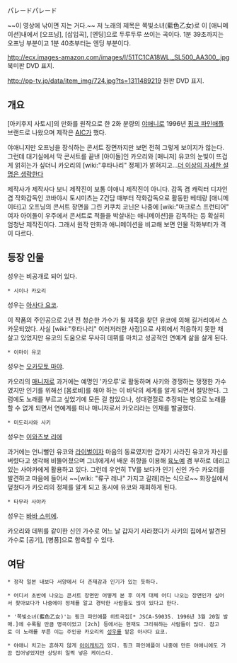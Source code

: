 パレードパレード

{{{#!html
<object width="480" height="385"><param name="movie" value="http://www.youtube.com/v/aJCUk7J0OW0?fs=1&amp;hl=ko_KR"></param><param name="allowFullScreen" value="true"></param><param name="allowscriptaccess" value="always"></param><embed src="http://www.youtube.com/v/aJCUk7J0OW0?fs=1&amp;hl=ko_KR" type="application/x-shockwave-flash" allowscriptaccess="always" allowfullscreen="true" width="480" height="385"></embed></object>
}}}

~~이 영상에 낚이면 지는 거다.~~
저 노래의 제목은 쪽빛소녀(藍色乙女)로 이 [애니메이션]내에서 [오프닝], [삽입곡], [엔딩]으로 두루두루 쓰이는 곡이다. 1분 39초까지는 오프닝 부분이고 1분 40초부터는 엔딩 부분이다.


http://ecx.images-amazon.com/images/I/51TC1CA18WL._SL500_AA300_.jpg
북미판 DVD 표지. 

http://pp-tv.jp/data/item_img/724.jpg?ts=1311489219
원판 DVD 표지.  

== 개요 ==
[아키후지 사토시]의 만화를 원작으로 한 2화 분량의 [[야애니]]로 1996년 [[핑크 파인애플]] 브랜드로 나왔으며 제작은 [[AIC]]가 했다.  

야애니지만 오프닝을 장식하는 콘서트 장면까지만 보면 전혀 그렇게 보이지가 않는다. 그런데 대기실에서 막 콘서트를 끝낸 [아이돌]인 카오리와 [매니저] 유코의 눈빛이 뜨겁게 얽히는가 싶더니 카오리의 [wiki:"후타나리" 정체]가 밝혀지고...[[더 이상의 자세한 설명은 생략한다]]  

제작사가 제작사다 보니 제작진이 보통 야애니 제작진이 아니다. 감독 겸 캐릭터 디자인 겸 작화감독인 코바야시 토시미츠는 Z건담 때부터 작화감독으로 활동한 베테랑 [애니메이터]고 오프닝의 콘서트 장면을 그린 키쿠치 코닌은 나중에 [wiki:"마크로스 프런티어" 여자 아이돌이 우주에서 콘서트로 적들을 박살내는 애니메이션]을 감독하는 등 확실히 엄청난 제작진이다. 그래서 원작 만화과 애니메이션을 비교해 보면 인물 작화부터가 격이 다르다. 


== 등장 인물 ==
성우는 비공개로 되어 있다.
 * 시이나 카오리
성우는 [[아사다 요코]].

이 작품의 주인공으로 2년 전 청순한 가수가 될 재목을 찾던 유코에 의해 길거리에서 스카웃되었다. 사실 [wiki:"후타나리" 이러저러한 사정]으로 사회에서 적응하지 못한 채 살고 있었지만 유코의 도움으로 무사히 데뷔를 마치고 성공적인 연예계 삶을 살게 된다.

 * 이마이 유코
성우는 [[오카모토 마야]]. 

카오리의 [[매니저]]로 과거에는 예명인 '카오루'로 활동하며 사키와 경쟁하는 쟁쟁한 가수였지만 인기를 위해선 [몸로비]를 해야 하는 이 바닥의 세계를 알게 되면서 절망한다. 그럼에도 노래를 부르고 싶었기에 모든 걸 참았으나, 성대결절로 추정되는 병으로 노래를 할 수 없게 되면서 연예계를 떠나 매니저로서 카오리라는 인재를 발굴했다.

 * 미도리사와 사키
성우는 [[이와츠보 리에]]

과거에는 언니뻘인 유코와 [[라이벌]]이자 마음의 동료였지만 갑자기 사라진 유코가 자신를 버렸다고 생각해 비뚤어졌으며 그녀에게서 배운 취향을 이용해 [[육노예]] 겸 부하로 데리고 있는 사야카에게 활용하고 있다. 그런데 우연히 TV를 보다가 인기 신인 가수 카오리를 발견하고 마음에 들어서 ~~[wiki: "류구 레나" 가지고 갈래]라는 식으로~~ 화장실에서 덮쳤다가 카오리의 정체를 알게 되고 동시에 유코와 재회하게 된다. 

 * 타무라 사야카
성우는 [[바바 스미에]].

카오리와 데뷔를 같이한 신인 가수로 어느 날 갑자기 사라졌다가 사키의 집에서 발견된 가수로 [공기], [병풍]으로 함축할 수 있다.


== 여담 ==
 * 정작 일본 내보다 서양에서 더 존재감과 인기가 있는 듯하다.  

 * 어디서 초반에 나오는 콘서트 장면만 어떻게 본 후 이게 대체 어디 나오는 장면인가 싶어서 찾아보다가 나중에야 정체를 알고 경악한 사람들도 많이 있다고 한다. 

 * '쪽빛소녀(藍色乙女)'는 핑크 파인애플 히트곡집[* JSCA-59035. 1996년 3월 20일 발매.]에 수록될 만큼 명곡이었고 [2ch] 등에서는 현재도 그리워하는 사람들이 많다. 참고로 이 노래를 부른 이는 주인공 카오리의 [[성우]]를 맡은 아사다 요코.

 * 야애니 치고는 흔하지 않게 [[아이캐치]]가 있다. 핑크 파인애플이 나중에 만든 야애니에도 가끔 집어넣었지만 상당히 일찍 넣은 케이스다.
